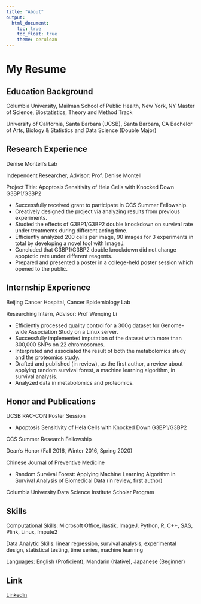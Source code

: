 ```yaml
---
title: "About"
output: 
  html_document:
    toc: true
    toc_float: true
    theme: cerulean
---
```


# My Resume

## Education Background

Columbia University, Mailman School of Public Health, New York, NY
Master of Science, Biostatistics, Theory and Method Track

University of California, Santa Barbara (UCSB), Santa Barbara, CA
Bachelor of Arts, Biology & Statistics and Data Science (Double Major)


## Research Experience

Denise Montell’s Lab

Independent Researcher, Advisor: Prof. Denise Montell

Project Title: Apoptosis Sensitivity of Hela Cells with Knocked Down G3BP1/G3BP2 

* Successfully received grant to participate in CCS Summer Fellowship. 
* Creatively designed the project via analyzing results from previous experiments.
* Studied the effects of G3BP1/G3BP2 double knockdown on survival rate under treatments during different acting time. 
* Efficiently analyzed 200 cells per image, 90 images for 3 experiments in total by developing a novel tool with ImageJ.
* Concluded that G3BP1/G3BP2 double knockdown did not change apoptotic rate under different reagents.
* Prepared and presented a poster in a college-held poster session which opened to the public.


## Internship Experience

Beijing Cancer Hospital, Cancer Epidemiology Lab

Researching Intern, Advisor: Prof Wenqing Li

* Efficiently processed quality control for a 300g dataset for Genome-wide Association Study on a Linux server. 
* Successfully implemented imputation of the dataset with more than 300,000 SNPs on 22 chromosomes.
* Interpreted and associated the result of both the metabolomics study and the proteomics study. 
* Drafted and published (in review), as the first author, a review about applying random survival forest, a machine learning algorithm, in survival analysis.
* Analyzed data in metabolomics and proteomics.


## Honor and Publications

UCSB RAC-CON Poster Session                                                  

* Apoptosis Sensitivity of Hela Cells with Knocked Down G3BP1/G3BP2

CCS Summer Research Fellowship

Dean’s Honor (Fall 2016, Winter 2016, Spring 2020)

Chinese Journal of Preventive Medicine 

* Random Survival Forest: Applying Machine Learning Algorithm in Survival Analysis of Biomedical Data (in review, first author)

Columbia University Data Science Institute Scholar Program


## Skills

Computational Skills: Microsoft Office, ilastik, ImageJ, Python, R, C++, SAS, Plink, Linux, Impute2

Data Analytic Skills: linear regression, survival analysis, experimental
design, statistical testing, time series, machine learning

Languages: English (Proficient), Mandarin (Native), Japanese (Beginner)

## Link
[Linkedin](https://www.linkedin.com/in/zhe-chen-58180a118)


